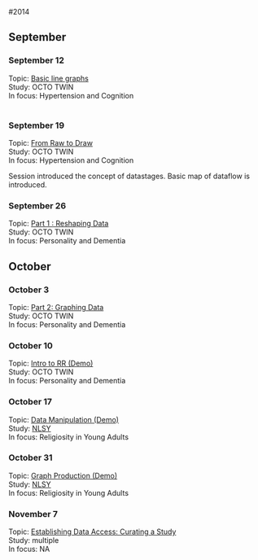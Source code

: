 #2014

## September

### September 12
Topic: [Basic line graphs][20140912]  
Study: OCTO TWIN  
In focus: Hypertension and Cognition    
</br>


### September 19
Topic: [From Raw to Draw][20140919]  
Study: OCTO TWIN  
In focus: Hypertension and Cognition  

Session introduced the concept of datastages. Basic map of dataflow is introduced.  

### September 26 
Topic: [Part 1 : Reshaping Data][20140926]   
Study: OCTO TWIN  
In focus: Personality and Dementia  


## October

### October 3 
Topic: [Part 2: Graphing Data][20141003]   
Study: OCTO TWIN  
In focus: Personality and Dementia  


### October 10
Topic: [Intro to RR (Demo)][20141010]     
Study: OCTO TWIN    
In focus: Personality and Dementia    

### October 17   
Topic: [Data Manipulation (Demo)][20141017]     
Study: [NLSY](https://www.nlsinfo.org/investigator/pages/login.jsp)      
In focus: Religiosity in Young Adults      

### October 31   
Topic: [Graph Production (Demo)][20141031]    
Study: [NLSY](https://www.nlsinfo.org/investigator/pages/login.jsp)    
In focus: Religiosity in Young Adults  


### November 7   
Topic: [Establishing Data Access: Curating a Study][20141107]    
Study: multiple     
In focus: NA  


[20140912]:./LabLog/12-09-2014-Line-graphs-OCTO.html
[20140919]:./LabLog/19-09-2014-From-Raw-to-Draw.html
[20140926]:./LabLog/26-09-2014-Dementia-Personality-OCTO.html
[20141003]:./LabLog/03-10-2014-Dementia-Personality-OCTO-Part2.html
[20141010]:./LabLog/2014-10-10-Intro-to-RR-Demo.html
[20141017]:./LabLog/2014-10-21-Data-Manipulation-firstDraft.html
[20141031]:./LabLog/2014-10-31-Producing-Graphs-Demo.html
[20141107]:./LabLog/2014-11-07-Curating-a-Study.html



